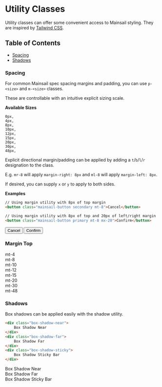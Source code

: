 

<Meta title="CSS Only/Utility Classes" />

# Utility Classes

Utility classes can offer some convenient access to Mainsail styling. They are inspired by [Tailwind CSS](https://tailwindcss.com).

## Table of Contents

-   [Spacing](#spacing)
-   [Shadows](#shadows)

### Spacing

For common Mainsail spec spacing margins and padding, you can use `p-<size>` and `m-<size>` classes.

These are controllable with an intuitive explicit sizing scale.

**Available Sizes**

```
0px,
4px,
8px,
10px,
12px,
15px,
20px,
30px,
48px,
```

Explicit directional margin/padding can be applied by adding a `t`/`b`/`l`/`r` designation to the class.

E.g. `mr-8` will apply `margin-right: 8px` and `ml-8` will apply `margin-left: 8px`.

If desired, you can supply `x` or `y` to apply to both sides.

**Examples**

```html
// Using margin utility with 8px of top margin
<button class="mainsail-button secondary mt-8">Cancel</button>

// Using margin utility with 8px of top and 20px of left/right margin
<button class="mainsail-button primary mt-8 mx-20">Confirm</button>
```

<Canvas>
    <div>
        <div class="my-0 p-4 bg-neutral-1"></div>
        <button class="mainsail-button secondary mt-8">Cancel</button>
        <button class="mainsail-button primary mt-8 mx-20">Confirm</button>
    </div>
</Canvas>

<Canvas>
    <div class="body-text">
        <h3>Margin Top</h3>
        <div class="bg-neutral-1 p-4"></div>
        <div class="bg-blue-light p-8 mt-4">mt-4</div>
        <div class="bg-blue-light p-8 mt-8">mt-8</div>
        <div class="bg-blue-light p-8 mt-10">mt-10</div>
        <div class="bg-blue-light p-8 mt-12">mt-12</div>
        <div class="bg-blue-light p-8 mt-15">mt-15</div>
        <div class="bg-blue-light p-8 mt-20">mt-20</div>
        <div class="bg-blue-light p-8 mt-30">mt-30</div>
        <div class="bg-blue-light p-8 mt-48">mt-48</div>
    </div>
</Canvas>

### Shadows

Box shadows can be applied easily with the shadow utility.

```html
<div class="box-shadow-near">
    Box Shadow Near
</div>
<div class="box-shadow-far">
    Box Shadow Far
</div>
<div class="box-shadow-sticky">
    Box Shadow Sticky Bar
</div>
```

<Canvas>
    <div class="px-15 py-8 bg-neutral-6 body-text box-shadow-near">
        Box Shadow Near
    </div>
    <div class="px-15 py-8  body-text box-shadow-far">Box Shadow Far</div>
    <div class="px-15 py-8  body-text box-shadow-sticky">
        Box Shadow Sticky Bar
    </div>
</Canvas>
